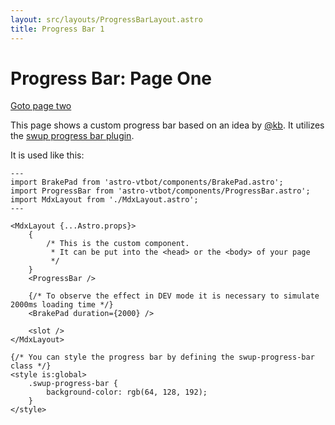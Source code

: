 ```yaml
---
layout: src/layouts/ProgressBarLayout.astro
title: Progress Bar 1
---
```


# Progress Bar: Page One

[Goto page two](../two/)

This page shows a custom progress bar based on an idea by [@kb](https://github.com/k16e-me). It utilizes the [swup progress bar plugin](https://swup.js.org/plugins/progress-plugin/).

It is used like this:
```astro title="UseProgressBar.astro"
---
import BrakePad from 'astro-vtbot/components/BrakePad.astro';
import ProgressBar from 'astro-vtbot/components/ProgressBar.astro';
import MdxLayout from './MdxLayout.astro';
---

<MdxLayout {...Astro.props}>
	{
		/* This is the custom component.
		 * It can be put into the <head> or the <body> of your page
		 */
	}
	<ProgressBar />

	{/* To observe the effect in DEV mode it is necessary to simulate 2000ms loading time */}
	<BrakePad duration={2000} />

	<slot />
</MdxLayout>

{/* You can style the progress bar by defining the swup-progress-bar class */}
<style is:global>
	.swup-progress-bar {
		background-color: rgb(64, 128, 192);
	}
</style>
```
